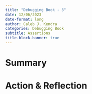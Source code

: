 ```yaml
---
title: "Debugging Book - 3"
date: 12/06/2023
date-format: long 
author: Caleb J. Kendra
categories: Debugging Book
subtitle: Assertions
title-block-banner: true
---
```


# Summary



# Action & Reflection


